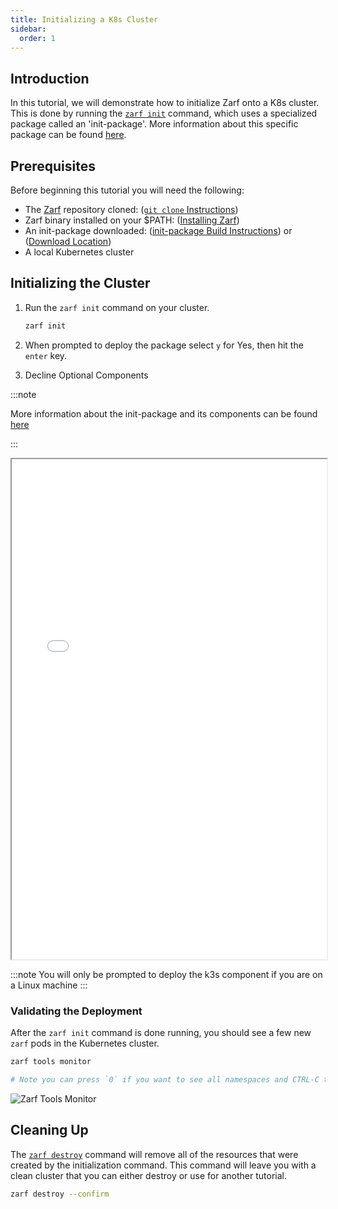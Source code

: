 ```yaml
---
title: Initializing a K8s Cluster
sidebar:
  order: 1
---
```


## Introduction

In this tutorial, we will demonstrate how to initialize Zarf onto a K8s cluster. This is done by running the [`zarf init`](/commands/zarf_init) command, which uses a specialized package called an 'init-package'. More information about this specific package can be found [here](/ref/init-package/).

## Prerequisites

Before beginning this tutorial you will need the following:

- The [Zarf](https://github.com/defenseunicorns/zarf) repository cloned: ([`git clone` Instructions](https://docs.github.com/en/repositories/creating-and-managing-repositories/cloning-a-repository))
- Zarf binary installed on your $PATH: ([Installing Zarf](/getting-started/install/))
- An init-package downloaded: ([init-package Build Instructions](/tutorials/0-creating-a-zarf-package/)) or ([Download Location](https://github.com/defenseunicorns/zarf/releases))
- A local Kubernetes cluster

## Initializing the Cluster

1. Run the `zarf init` command on your cluster.

    ```sh
    zarf init
    ```

1. When prompted to deploy the package select `y` for Yes, then hit the `enter` key.

1. Decline Optional Components

:::note

More information about the init-package and its components can be found [here](/ref/init-package/)

:::

<iframe src="/tutorials/zarf_init.html" height="800px" width="100%"></iframe>

:::note
You will only be prompted to deploy the k3s component if you are on a Linux machine
:::

### Validating the Deployment

After the `zarf init` command is done running, you should see a few new `zarf` pods in the Kubernetes cluster.

```bash
zarf tools monitor

# Note you can press `0` if you want to see all namespaces and CTRL-C to exit
```

![Zarf Tools Monitor](../../../assets/tutorials/zarf_tools_monitor.png)

## Cleaning Up

The [`zarf destroy`](/commands/zarf_destroy) command will remove all of the resources that were created by the initialization command. This command will leave you with a clean cluster that you can either destroy or use for another tutorial.

```sh
zarf destroy --confirm
```
